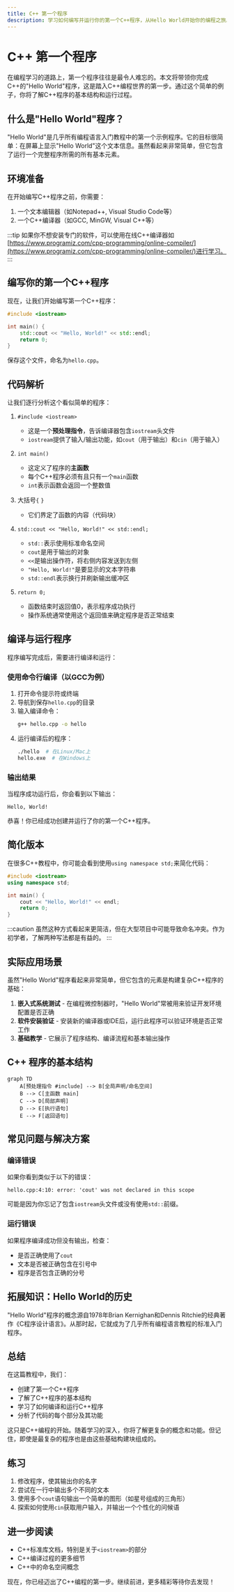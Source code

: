 ```yaml
---
title: C++ 第一个程序
description: 学习如何编写并运行你的第一个C++程序，从Hello World开始你的编程之旅。
---
```


# C++ 第一个程序

在编程学习的道路上，第一个程序往往是最令人难忘的。本文将带领你完成C++的"Hello World"程序，这是踏入C++编程世界的第一步。通过这个简单的例子，你将了解C++程序的基本结构和运行过程。

## 什么是"Hello World"程序？

"Hello World"是几乎所有编程语言入门教程中的第一个示例程序。它的目标很简单：在屏幕上显示"Hello World"这个文本信息。虽然看起来非常简单，但它包含了运行一个完整程序所需的所有基本元素。

## 环境准备

在开始编写C++程序之前，你需要：

1. 一个文本编辑器（如Notepad++, Visual Studio Code等）
2. 一个C++编译器（如GCC, MinGW, Visual C++等）

:::tip
如果你不想安装专门的软件，可以使用在线C++编译器如[https://www.programiz.com/cpp-programming/online-compiler/](https://www.programiz.com/cpp-programming/online-compiler/)进行学习。
:::

## 编写你的第一个C++程序

现在，让我们开始编写第一个C++程序：

```cpp
#include <iostream>

int main() {
    std::cout << "Hello, World!" << std::endl;
    return 0;
}
```

保存这个文件，命名为`hello.cpp`。

## 代码解析

让我们逐行分析这个看似简单的程序：

1. `#include <iostream>`
   - 这是一个**预处理指令**，告诉编译器包含`iostream`头文件
   - `iostream`提供了输入/输出功能，如`cout`（用于输出）和`cin`（用于输入）

2. `int main()`
   - 这定义了程序的**主函数**
   - 每个C++程序必须有且只有一个`main`函数
   - `int`表示函数会返回一个整数值

3. 大括号`{` `}`
   - 它们界定了函数的内容（代码块）

4. `std::cout << "Hello, World!" << std::endl;`
   - `std::`表示使用标准命名空间
   - `cout`是用于输出的对象
   - `<<`是输出操作符，将右侧内容发送到左侧
   - `"Hello, World!"`是要显示的文本字符串
   - `std::endl`表示换行并刷新输出缓冲区

5. `return 0;`
   - 函数结束时返回值0，表示程序成功执行
   - 操作系统通常使用这个返回值来确定程序是否正常结束

## 编译与运行程序

程序编写完成后，需要进行编译和运行：

### 使用命令行编译（以GCC为例）

1. 打开命令提示符或终端
2. 导航到保存`hello.cpp`的目录
3. 输入编译命令：
   ```bash
   g++ hello.cpp -o hello
   ```
4. 运行编译后的程序：
   ```bash
   ./hello  # 在Linux/Mac上
   hello.exe  # 在Windows上
   ```

### 输出结果

当程序成功运行后，你会看到以下输出：

```
Hello, World!
```

恭喜！你已经成功创建并运行了你的第一个C++程序。

## 简化版本

在很多C++教程中，你可能会看到使用`using namespace std;`来简化代码：

```cpp
#include <iostream>
using namespace std;

int main() {
    cout << "Hello, World!" << endl;
    return 0;
}
```

:::caution
虽然这种方式看起来更简洁，但在大型项目中可能导致命名冲突。作为初学者，了解两种写法都是有益的。
:::

## 实际应用场景

虽然"Hello World"程序看起来非常简单，但它包含的元素是构建复杂C++程序的基础：

1. **嵌入式系统测试** - 在编程微控制器时，"Hello World"常被用来验证开发环境配置是否正确
2. **软件安装验证** - 安装新的编译器或IDE后，运行此程序可以验证环境是否正常工作
3. **基础教学** - 它展示了程序结构、编译流程和基本输出操作

## C++ 程序的基本结构

```mermaid
graph TD
    A[预处理指令 #include] --> B[全局声明/命名空间]
    B --> C[主函数 main]
    C --> D[局部声明]
    D --> E[执行语句]
    E --> F[返回语句]
```

## 常见问题与解决方案

### 编译错误

如果你看到类似于以下的错误：

```
hello.cpp:4:10: error: 'cout' was not declared in this scope
```

可能是因为你忘记了包含`iostream`头文件或没有使用`std::`前缀。

### 运行错误

如果程序编译成功但没有输出，检查：
- 是否正确使用了`cout`
- 文本是否被正确包含在引号中
- 程序是否包含正确的分号

## 拓展知识：Hello World的历史

"Hello World"程序的概念源自1978年Brian Kernighan和Dennis Ritchie的经典著作《C程序设计语言》。从那时起，它就成为了几乎所有编程语言教程的标准入门程序。

## 总结

在这篇教程中，我们：
- 创建了第一个C++程序
- 了解了C++程序的基本结构
- 学习了如何编译和运行C++程序
- 分析了代码的每个部分及其功能

这只是C++编程的开始。随着学习的深入，你将了解更复杂的概念和功能。但记住，即使是最复杂的程序也是由这些基础构建块组成的。

## 练习

1. 修改程序，使其输出你的名字
2. 尝试在一行中输出多个不同的文本
3. 使用多个`cout`语句输出一个简单的图形（如星号组成的三角形）
4. 探索如何使用`cin`获取用户输入，并输出一个个性化的问候语

## 进一步阅读

- C++标准库文档，特别是关于`<iostream>`的部分
- C++编译过程的更多细节
- C++中的命名空间概念

现在，你已经迈出了C++编程的第一步。继续前进，更多精彩等待你去发现！